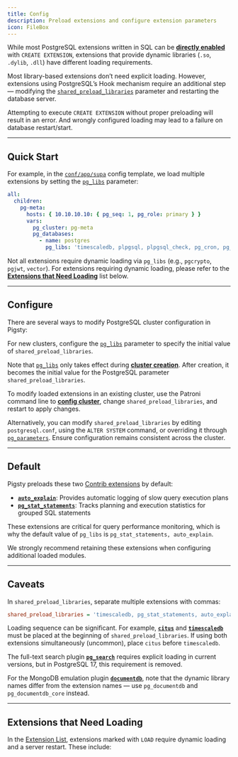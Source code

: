 ```yaml
---
title: Config
description: Preload extensions and configure extension parameters
icon: FileBox
---
```



While most PostgreSQL extensions written in SQL can be [**directly enabled**](/ext/usage/create/) with `CREATE EXTENSION`, extensions that provide dynamic libraries (`.so`, `.dylib`, `.dll`) have different loading requirements.

Most library-based extensions don’t need explicit loading. However, extensions using PostgreSQL’s Hook mechanism require an additional step — modifying the [`shared_preload_libraries`](https://www.postgresql.org/docs/current/runtime-config-client.html#Rshared_preload_libraries) parameter and restarting the database server.

Attempting to execute `CREATE EXTENSION` without proper preloading will result in an error. And wrongly configured loading may lead to a failure on database restart/start.

------

## Quick Start

For example, in the [`conf/app/supa`](/docs/conf/supa/) config template, we load multiple extensions by setting the [`pg_libs`](/docs/pgsql/param/#pg_libs) parameter:

```yaml
all:
  children:
    pg-meta:
      hosts: { 10.10.10.10: { pg_seq: 1, pg_role: primary } }
      vars:
        pg_cluster: pg-meta
        pg_databases:
          - name: postgres
            pg_libs: 'timescaledb, plpgsql, plpgsql_check, pg_cron, pg_net, pg_stat_statements, auto_explain, pg_tle, plan_filter'
```

Not all extensions require dynamic loading via `pg_libs` (e.g., `pgcrypto`, `pgjwt`, `vector`). For extensions requiring dynamic loading, please refer to the [**Extensions that Need Loading**](/ext/usage/load/#extensions-that-need-loading) list below.

------

## Configure

There are several ways to modify PostgreSQL cluster configuration in Pigsty:

For new clusters, configure the [`pg_libs`](/docs/pgsql/param/#pg_libs) parameter to specify the initial value of `shared_preload_libraries`.

Note that [`pg_libs`](/docs/pgsql/param/#pg_libs) only takes effect during [**cluster creation**](/docs/pgsql/admin/#creating-cluster). After creation, it becomes the initial value for the PostgreSQL parameter `shared_preload_libraries`.

To modify loaded extensions in an existing cluster, use the Patroni command line to [**config cluster**](/docs/pgsql/admin/#config-cluster), change `shared_preload_libraries`, and restart to apply changes.

Alternatively, you can modify `shared_preload_libraries` by editing `postgresql.conf`, using the `ALTER SYSTEM` command, or overriding it through [`pg_parameters`](/docs/pgsql/param/#pg_parameters). Ensure configuration remains consistent across the cluster.

------

## Default

Pigsty preloads these two [Contrib extensions](/ext/list/contrib/) by default:

- [**`auto_explain`**](/ext/auto_explain/): Provides automatic logging of slow query execution plans
- [**`pg_stat_statements`**](/ext/stat/pg_stat_statements/): Tracks planning and execution statistics for grouped SQL statements

These extensions are critical for query performance monitoring, which is why the default value of `pg_libs` is `pg_stat_statements, auto_explain`.

We strongly recommend retaining these extensions when configuring additional loaded modules.

------

## Caveats

In `shared_preload_libraries`, separate multiple extensions with commas:

```ini
shared_preload_libraries = 'timescaledb, pg_stat_statements, auto_explain'
```

Loading sequence can be significant. For example, [**`citus`**](/ext/olap/citus/) and [**`timescaledb`**](/ext/time/timescaledb/) must be placed at the beginning of `shared_preload_libraries`. If using both extensions simultaneously (uncommon), place `citus` before `timescaledb`.

The full-text search plugin [**`pg_search`**](/ext/fts/pg_search/) requires explicit loading in current versions, but in PostgreSQL 17, this requirement is removed.

For the MongoDB emulation plugin [**`documentdb`**](/ext/sim/documentdb/), note that the dynamic library names differ from the extension names — use `pg_documentdb` and `pg_documentdb_core` instead.

------

## Extensions that Need Loading

In the [Extension List](/ext/list/), extensions marked with `LOAD` require dynamic loading and a server restart. These include:
